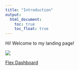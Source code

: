```yaml
---
title: "Introduction"
output: 
  html_document:
    toc: true
    toc_float: true
---
```

 Hi! Welcome to my landing page!
 
![](images/giphy.gif)

[Flex Dashboard](flex_dashboard.html)
 
 